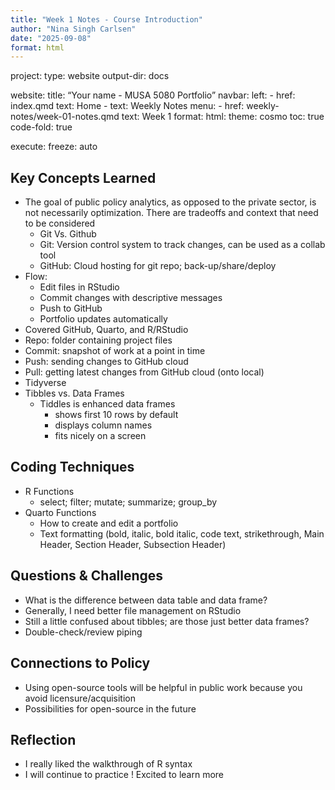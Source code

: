 ```yaml
---
title: "Week 1 Notes - Course Introduction"
author: "Nina Singh Carlsen"
date: "2025-09-08"
format: html
---
```

project:
  type: website
  output-dir: docs

website:
  title: "Your name - MUSA 5080 Portfolio"
  navbar:
    left:
      - href: index.qmd
        text: Home
      - text: Weekly Notes 
        menu:
          - href: weekly-notes/week-01-notes.qmd
            text: Week 1
format:
  html:
    theme: cosmo
    toc: true
    code-fold: true

execute:
  freeze: auto
  
## Key Concepts Learned
- The goal of public policy analytics, as opposed to the private sector, is not necessarily optimization. There are tradeoffs and context that need to be considered
  - Git Vs. Github
  - Git: Version control system to track changes, can be used as a collab tool
  - GitHub: Cloud hosting for git repo; back-up/share/deploy
- Flow: 
  - Edit files in RStudio
  - Commit changes with descriptive messages
  - Push to GitHub
  - Portfolio updates automatically
- Covered GitHub, Quarto, and R/RStudio
- Repo: folder containing project files
- Commit: snapshot of work at a point in time
- Push: sending changes to GitHub cloud
- Pull: getting latest changes from GitHub cloud (onto local) 
- Tidyverse 
- Tibbles vs. Data Frames
  - Tiddles is enhanced data frames
    - shows first 10 rows by default
    - displays column names
    - fits nicely on a screen 

## Coding Techniques
- R Functions
  - select; filter; mutate; summarize; group_by
- Quarto Functions
  - How to create and edit a portfolio
  - Text formatting (bold, italic, bold italic, code text, strikethrough, Main Header, Section Header, Subsection Header)

## Questions & Challenges
- What is the difference between data table and data frame? 
- Generally, I need better file management on RStudio
- Still a little confused about tibbles; are those just better data frames? 
- Double-check/review piping 

## Connections to Policy
- Using open-source tools will be helpful in public work because you avoid licensure/acquisition
- Possibilities for open-source in the future

## Reflection
- I really liked the walkthrough of R syntax
- I will continue to practice ! Excited to learn more 
